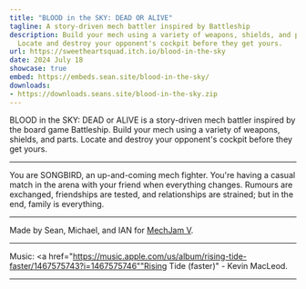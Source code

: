 ```yaml
---
title: "BLOOD in the SKY: DEAD OR ALIVE"
tagline: A story-driven mech battler inspired by Battleship
description: Build your mech using a variety of weapons, shields, and parts.
  Locate and destroy your opponent's cockpit before they get yours.
url: https://sweetheartsquad.itch.io/blood-in-the-sky
date: 2024 July 18
showcase: true
embed: https://embeds.sean.site/blood-in-the-sky/
downloads:
- https://downloads.seans.site/blood-in-the-sky.zip
---
```


BLOOD in the SKY: DEAD or ALIVE is a story-driven mech battler inspired by the board game Battleship. Build your mech using a variety of weapons, shields, and parts. Locate and destroy your opponent's cockpit before they get yours.

---

You are SONGBIRD, an up-and-coming mech fighter. You're having a casual match in the arena with your friend when everything changes. Rumours are exchanged, friendships are tested, and relationships are strained; but in the end, family is everything.

---

Made by Sean, Michael, and IAN for <a href="https://itch.io/jam/mechjam5">MechJam V</a>.

---

Music: <a href="https://music.apple.com/us/album/rising-tide-faster/1467575743?i=1467575746""Rising Tide (faster)" - Kevin MacLeod</a>.

---